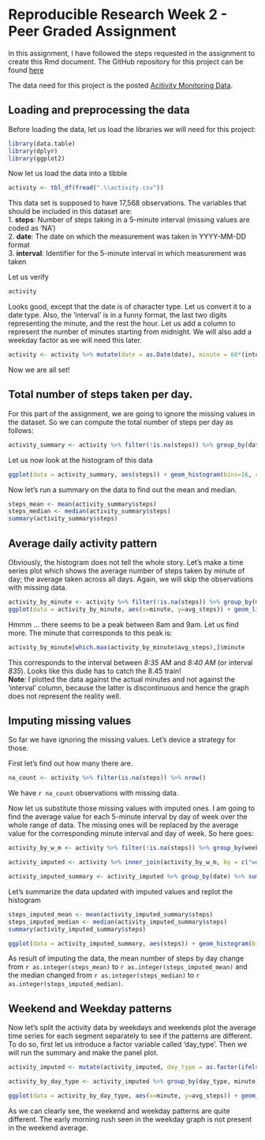# Reproducible Research Week 2 - Peer Graded Assignment
In this assignment, I have followed the steps requested in the assignment
to create this Rmd document. The GitHub repository for this project can be
found [here](https://github.com/mvaidhy/RepData_PeerAssessment1)

The data need for this project is the posted [Acitivity Monitoring Data](https://d396qusza40orc.cloudfront.net/repdata%2Fdata%2Factivity.zip).

## Loading and preprocessing the data
Before loading the data, let us load the libraries we will need for this project:
```{r message=FALSE}
library(data.table)
library(dplyr)
library(ggplot2)
```
Now let us load the data into a tibble
```{r}
activity <- tbl_df(fread(".\\activity.csv"))
```

This data set is supposed to have 17,568 observations. The variables that should be included in this dataset are:  
1. **steps**: Number of steps taking in a 5-minute interval (missing values are coded as 'NA')  
2. **date**: The date on which the measurement was taken in YYYY-MM-DD format  
3. **interval**: Identifier for the 5-minute interval in which measurement was taken  

Let us verify
```{r}
activity
```

Looks good, except that the date is of character type. Let us convert it to a date type. Also, the 'interval' is in a funny format, the last two digits representing the minute, and the rest the hour. Let us add a column to represent the number of minutes starting from midnight. We will also add a weekday factor as we will need this later.
```{r}
activity <- activity %>% mutate(date = as.Date(date), minute = 60*(interval %/% 100) + interval %%100, weekday = as.factor(weekdays(date)))
```
Now we are all set!

## Total number of steps taken per day.
For this part of the assignment, we are going to ignore the missing values in the dataset. So we can 
compute the total number of steps per day as follows:
```{R}
activity_summary <- activity %>% filter(!is.na(steps)) %>% group_by(date) %>% summarize(steps = sum(steps))
```
Let us now look at the histogram of this data
```{R}
ggplot(data = activity_summary, aes(steps)) + geom_histogram(bins=16, color='darkblue', fill='lightblue') + labs(y = 'Number of Days') + scale_y_continuous(breaks=seq(0,12,2))
```


Now let's run a summary on the data to find out the mean and median.
```{R}
steps_mean <- mean(activity_summary$steps)
steps_median <- median(activity_summary$steps)
summary(activity_summary$steps)
```


## Average daily activity pattern
Obviously, the histogram does not tell the whole story. Let's make a time series plot which shows the
average number of steps taken by minute of day; the average taken across all days. Again, we will skip the
observations with missing data.  

```{r}
activity_by_minute <- activity %>% filter(!is.na(steps)) %>% group_by(minute) %>% summarize(avg_steps = mean(steps))
ggplot(data = activity_by_minute, aes(x=minute, y=avg_steps)) + geom_line(color="darkblue") + scale_x_continuous(breaks=seq(0,1440,120)) + labs(x="Minutes", y="Avg. Steps")
```

Hmmm ... there seems to be a peak between 8am and 9am. Let us find more. The minute that corresponds to this peak is:
```{r}
activity_by_minute[which.max(activity_by_minute$avg_steps),]$minute
```

This corresponds to the interval between *8:35* AM and *8:40 AM* (or interval *835*). Looks like this dude has to catch the 8.45 train!  
**Note**: I plotted the data against the actual minutes and not against the 'interval' column, because the latter is discontinuous and hence the graph does not represent the reality well.


## Imputing missing values
So far we have ignoring the missing values. Let's device a strategy for those.

First let's find out how many there are.
```{r}
na_count <- activity %>% filter(is.na(steps)) %>% nrow()
```
We have `r na_count` observations with missing data.

Now let us substitute those missing values with imputed ones. I am going to find the average value for each 5-minute interval by day of week over the whole range of data. The missing ones will be replaced by the average value for the corresponding minute interval and day of week. So here goes:

```{r}
activity_by_w_m <- activity %>% filter(!is.na(steps)) %>% group_by(weekday, minute) %>% summarize(avg_steps = mean(steps))

activity_imputed <- activity %>% inner_join(activity_by_w_m, by = c("weekday", "minute")) %>% mutate(steps = ifelse(is.na(steps), avg_steps, steps))

activity_imputed_summary <- activity_imputed %>% group_by(date) %>% summarize(steps = sum(steps))
```

Let's summarize the data updated with imputed values and replot the histogram  
```{r}
steps_imputed_mean <- mean(activity_imputed_summary$steps)
steps_imputed_median <- median(activity_imputed_summary$steps)
summary(activity_imputed_summary$steps)

ggplot(data = activity_imputed_summary, aes(steps)) + geom_histogram(bins=16, color='darkblue', fill='lightblue') + labs(y = 'Number of Days') + scale_y_continuous(breaks=seq(0,12,2))
```

As result of imputing the data, the mean number of steps by day change from `r as.integer(steps_mean)` to `r as.integer(steps_imputed_mean)` and the median changed from `r as.integer(steps_median)` to `r as.integer(steps_imputed_median)`.

## Weekend and Weekday patterns
Now let's split the activity data by weekdays and weekends plot the average time series for each segment separately to see if the patterns are different. To do so, first let us introduce a factor variable called 'day_type'. Then we will run the summary and make the panel plot.

```{r}
activity_imputed <- mutate(activity_imputed, day_type = as.factor(ifelse(weekday %in% c("Saturday", "Sunday"), "Weekend", "Weekday")))

activity_by_day_type <- activity_imputed %>% group_by(day_type, minute) %>% summarize(avg_steps = mean(steps))

ggplot(data = activity_by_day_type, aes(x=minute, y=avg_steps)) + geom_line(color="darkblue") + scale_x_continuous(breaks=seq(0,1440,120)) + labs(x="Minutes", y="Avg. Steps") + facet_wrap(~ day_type, nrow=2)

```

As we can clearly see, the weekend and weekday patterns are quite different. The early morning rush seen in the weekday graph is not present in the weekend average.
